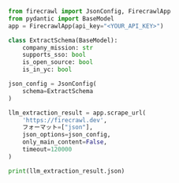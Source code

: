 ```python Python
from firecrawl import JsonConfig, FirecrawlApp
from pydantic import BaseModel
app = FirecrawlApp(api_key="<YOUR_API_KEY>")

class ExtractSchema(BaseModel):
    company_mission: str
    supports_sso: bool
    is_open_source: bool
    is_in_yc: bool

json_config = JsonConfig(
    schema=ExtractSchema
)

llm_extraction_result = app.scrape_url(
    'https://firecrawl.dev',
    フォーマット=["json"],
    json_options=json_config,
    only_main_content=False,
    timeout=120000
)

print(llm_extraction_result.json)
```
